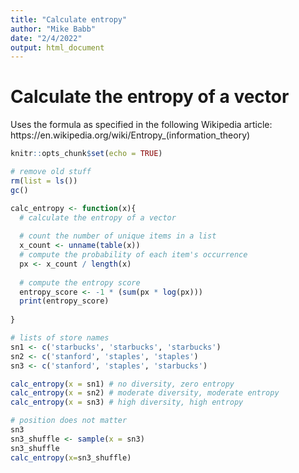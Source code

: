```yaml
---
title: "Calculate entropy"
author: "Mike Babb"
date: "2/4/2022"
output: html_document
---
```


# Calculate the entropy of a vector
Uses the formula as specified in the following Wikipedia article:  
https://en.wikipedia.org/wiki/Entropy_(information_theory)


```r
knitr::opts_chunk$set(echo = TRUE)

# remove old stuff
rm(list = ls())
gc()


```

```r
calc_entropy <- function(x){
  # calculate the entropy of a vector
  
  # count the number of unique items in a list
  x_count <- unname(table(x))
  # compute the probability of each item's occurrence
  px <- x_count / length(x)
  
  # compute the entropy score
  entropy_score <- -1 * (sum(px * log(px)))
  print(entropy_score)
  
}
```


```r
# lists of store names
sn1 <- c('starbucks', 'starbucks', 'starbucks')
sn2 <- c('stanford', 'staples', 'staples')
sn3 <- c('stanford', 'staples', 'starbucks')

```

```r
calc_entropy(x = sn1) # no diversity, zero entropy
calc_entropy(x = sn2) # moderate diversity, moderate entropy
calc_entropy(x = sn3) # high diversity, high entropy

```

```r
# position does not matter
sn3
sn3_shuffle <- sample(x = sn3)
sn3_shuffle
calc_entropy(x=sn3_shuffle)

```



